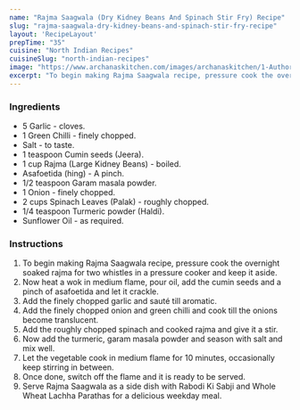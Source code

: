 ---
name: "Rajma Saagwala (Dry Kidney Beans And Spinach Stir Fry) Recipe"
slug: "rajma-saagwala-dry-kidney-beans-and-spinach-stir-fry-recipe"
layout: 'RecipeLayout'
prepTime: "35"
cuisine: "North Indian Recipes"
cuisineSlug: "north-indian-recipes"
image: "https://www.archanaskitchen.com/images/archanaskitchen/1-Author/Nithya_Anantham/Rajma_Saagwala_Dry_Kidney_Beans_and_Spinach_Stir_Fry.jpg"
excerpt: "To begin making Rajma Saagwala recipe, pressure cook the overnight soaked rajma for two whistles in a pressure cooker and keep it aside"
---

### Ingredients

- 5 Garlic - cloves.
- 1 Green Chilli - finely chopped.
- Salt - to taste.
- 1 teaspoon Cumin seeds (Jeera).
- 1 cup Rajma (Large Kidney Beans) - boiled.
- Asafoetida (hing) - A pinch.
- 1/2 teaspoon Garam masala powder.
- 1 Onion - finely chopped.
- 2 cups Spinach Leaves (Palak) - roughly chopped.
- 1/4 teaspoon Turmeric powder (Haldi).
- Sunflower Oil - as required.

### Instructions

1. To begin making Rajma Saagwala recipe, pressure cook the overnight soaked rajma for two whistles in a pressure cooker and keep it aside.
1. Now heat a wok in medium flame, pour oil, add the cumin seeds and a pinch of asafoetida and let it crackle.
1. Add the finely chopped garlic and sauté till aromatic.
1. Add the finely chopped onion and green chilli and cook till the onions become translucent.
1. Add the roughly chopped spinach and cooked rajma and give it a stir.
1. Now add the turmeric, garam masala powder and season with salt and mix well.
1. Let the vegetable cook in medium flame for 10 minutes, occasionally keep stirring in between.
1. Once done, switch off the flame and it is ready to be served.
1. Serve Rajma Saagwala as a side dish with Rabodi Ki Sabji and Whole Wheat Lachha Parathas for a delicious weekday meal.
